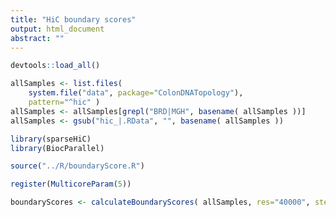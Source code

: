 ```yaml
---
title: "HiC boundary scores"
output: html_document
abstract: ""
---
```



```r

devtools::load_all()

allSamples <- list.files(
    system.file("data", package="ColonDNATopology"),
    pattern="^hic" )
allSamples <- allSamples[grepl("BRD|MGH", basename( allSamples ))]
allSamples <- gsub("hic_|.RData", "", basename( allSamples ))

library(sparseHiC)
library(BiocParallel)

source("../R/boundaryScore.R")

register(MulticoreParam(5))

boundaryScores <- calculateBoundaryScores( allSamples, res="40000", steps=c(5, 10, 20) )


```
